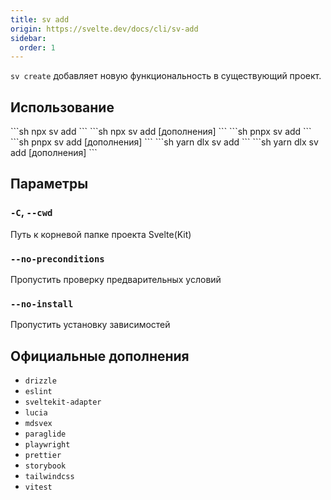 ```yaml
---
title: sv add
origin: https://svelte.dev/docs/cli/sv-add
sidebar:
  order: 1
---
```


`sv create` добавляет новую функциональность в существующий проект.

## Использование


<Tabs syncKey="starlight-package-managers-pkg">
  <TabItem icon="seti:npm" label="npm">
    ```sh
    npx sv add
    ```
    ```sh
    npx sv add [дополнения]
    ```
  </TabItem>
  <TabItem icon="pnpm" label="pnpm">
    ```sh
    pnpx sv add
    ```
    ```sh
    pnpx sv add [дополнения]
    ```
  </TabItem>
  <TabItem icon="seti:yarn" label="yarn">
    ```sh
    yarn dlx sv add
    ```
    ```sh
    yarn dlx sv add [дополнения]
    ```
  </TabItem>
</Tabs>

## Параметры

### `-C`, `--cwd`

Путь к корневой папке проекта Svelte(Kit)

### `--no-preconditions`

Пропустить проверку предварительных условий

### `--no-install`

Пропустить установку зависимостей

## Официальные дополнения

- `drizzle`
- `eslint`
- `sveltekit-adapter`
- `lucia`
- `mdsvex`
- `paraglide`
- `playwright`
- `prettier`
- `storybook`
- `tailwindcss`
- `vitest`
